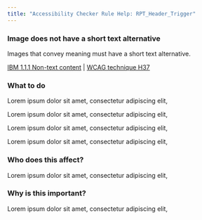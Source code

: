 ```yaml
---
title: "Accessibility Checker Rule Help: RPT_Header_Trigger"
---
```


<div className="toolHelp">
<Row>
<Column colLg={11} colMd={5} colSm={4} className="toolMain">

<div id="locLevel"></div>

### Image does not have a short text alternative
Images that convey meaning must have a short text alternative.

[IBM 1.1.1 Non-text content]() | [WCAG technique H37]()

<div id="locSnippet"></div>

### What to do

Lorem ipsum dolor sit amet, consectetur adipiscing elit,

Lorem ipsum dolor sit amet, consectetur adipiscing elit,


Lorem ipsum dolor sit amet, consectetur adipiscing elit,


Lorem ipsum dolor sit amet, consectetur adipiscing elit,


</Column>
<Column colLg={5} colMd={3} colSm={4} className="toolLeft">

### Who does this affect?

Lorem ipsum dolor sit amet, consectetur adipiscing elit,

### Why is this important?

Lorem ipsum dolor sit amet, consectetur adipiscing elit,

</Column>
</Row>
</div>
